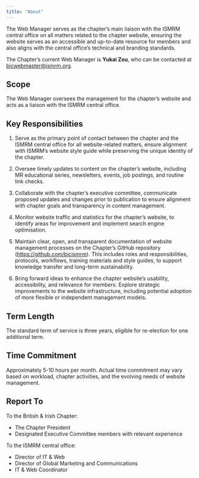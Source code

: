 ```yaml
---
title: "About"
---
```


The Web Manager serves as the chapter’s main liaison with the ISMRM central office on all matters related to the chapter website, ensuring the website serves as an accessible and up-to-date resource for members and also aligns with the central office’s technical and branding standards.

The Chapter’s current Web Manager is **Yukai Zou**, who can be contacted at [bicwebmaster@ismrm.org](mailto:bicwebmaster@ismrm.org).

## Scope

The Web Manager oversees the management for the chapter’s website and acts as a liaison with the ISMRM central office.

## Key Responsibilities

1. Serve as the primary point of contact between the chapter and the ISMRM central office for all website-related matters, ensure alignment with ISMRM’s website style guide while preserving the unique identity of the chapter.

2. Oversee timely updates to content on the chapter’s website, including MR educational series, newsletters, events, job postings, and routine link checks.

3. Collaborate with the chapter’s executive committee, communicate proposed updates and changes prior to publication to ensure alignment with chapter goals and transparency in content management.

4. Monitor website traffic and statistics for the chapter’s website, to identify areas for improvement and implement search engine optimisation.

5. Maintain clear, open, and transparent documentation of website management processes on the Chapter’s GitHub repository (<https://github.com/bicismrm>). This includes roles and responsibilities, protocols, workflows, training materials and style guides, to support knowledge transfer and long-term sustainability.

6. Bring forward ideas to enhance the chapter website’s usability, accessibility, and relevance for members. Explore strategic improvements to the website infrastructure, including potential adoption of more flexible or independent management models.

## Term Length

The standard term of service is three years, eligible for re-election for one additional term.

## Time Commitment

Approximately 5-10 hours per month. Actual time commitment may vary based on workload, chapter activities, and the evolving needs of website management.

## Report To

To the British & Irish Chapter:

- The Chapter President
- Designated Executive Committee members with relevant experience

To the ISMRM central office:

- Director of IT & Web
- Director of Global Marketing and Communications
- IT & Web Coordinator